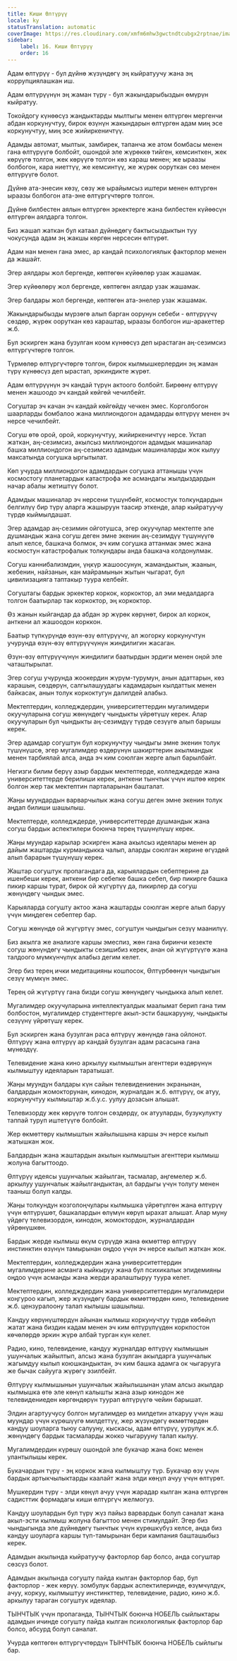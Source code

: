 ```yaml
---
title: Киши Өлтүрүү
locale: ky
statusTranslation: automatic
coverImage: https://res.cloudinary.com/xmfm6mhw3gwctndtcubgx2rptnae/image/upload/v1740337243/small_cover_educacion_fundamental_a051170f1c.webp
sidebar:
    label: 16. Киши Өлтүрүү
    order: 16
---
```

Адам өлтүрүү - бул дүйнө жүзүндөгү эң кыйратуучу жана эң коррупциялашкан иш.

Адам өлтүрүүнүн эң жаман түрү - бул жакындарыбыздын өмүрүн кыйратуу.

Токойдогу күнөөсүз жандыктарды мылтыгы менен өлтүргөн мергенчи абдан коркунучтуу, бирок өзүнүн жакындарын өлтүргөн адам миң эсе коркунучтуу, миң эсе жийиркеничтүү.

Адамды автомат, мылтык, замбирек, тапанча же атом бомбасы менен гана өлтүрүүгө болбойт, ошондой эле жүрөккө тийген, кемсинткен, жек көрүүгө толгон, жек көрүүгө толгон көз караш менен; же ыраазы болбогон, кара ниеттүү, же кемсинтүү, же жүрөк ооруткан сөз менен өлтүрүүгө болот.

Дүйнө ата-энесин көзү, сөзү же ырайымсыз иштери менен өлтүргөн ыраазы болбогон ата-эне өлтүргүчтөргө толгон.

Дүйнө билбестен аялын өлтүргөн эркектерге жана билбестен күйөөсүн өлтүргөн аялдарга толгон.

Биз жашап жаткан бул катаал дүйнөдөгү бактысыздыктын туу чокусунда адам эң жакшы көргөн нерсесин өлтүрөт.

Адам нан менен гана эмес, ар кандай психологиялык факторлор менен да жашайт.

Эгер аялдары жол бергенде, көптөгөн күйөөлөр узак жашамак.

Эгер күйөөлөрү жол бергенде, көптөгөн аялдар узак жашамак.

Эгер балдары жол бергенде, көптөгөн ата-энелер узак жашамак.

Жакындарыбызды мүрзөгө алып барган оорунун себеби - өлтүрүүчү сөздөр, жүрөк ооруткан көз караштар, ыраазы болбогон иш-аракеттер ж.б.

Бул эскирген жана бузулган коом күнөөсүз деп ырастаган аң-сезимсиз өлтүргүчтөргө толгон.

Түрмөлөр өлтүргүчтөргө толгон, бирок кылмышкерлердин эң жаман түрү күнөөсүз деп ырастап, эркиндикте жүрөт.

Адам өлтүрүүнүн эч кандай түрүн актоого болбойт. Бирөөнү өлтүрүү менен жашоодо эч кандай көйгөй чечилбейт.

Согуштар эч качан эч кандай көйгөйдү чечкен эмес. Корголбогон шаарларды бомбалоо жана миллиондогон адамдарды өлтүрүү менен эч нерсе чечилбейт.

Согуш өтө орой, орой, коркунучтуу, жийиркеничтүү нерсе. Уктап жаткан, аң-сезимсиз, акылсыз миллиондогон адамдык машиналар башка миллиондогон аң-сезимсиз адамдык машиналарды жок кылуу максатында согушка ыргытылат.

Көп учурда миллиондогон адамдардын согушка аттанышы үчүн космостогу планетардык катастрофа же асмандагы жылдыздардын начар абалы жетиштүү болот.

Адамдык машиналар эч нерсени түшүнбөйт, космостук толкундардын белгилүү бир түрү аларга жашыруун таасир эткенде, алар кыйратуучу түрдө кыймылдашат.

Эгер адамдар аң-сезимин ойготушса, эгер окуучулар мектепте эле душмандык жана согуш деген эмне экенин аң-сезимдүү түшүнүүгө алып келсе, башкача болмок, эч ким согушка аттанмак эмес жана космостун катастрофалык толкундары анда башкача колдонулмак.

Согуш каннибализмдин, үңкүр жашоосунун, жамандыктын, жаанын, жебенин, найзанын, кан майрамынын жытын чыгарат, бул цивилизацияга таптакыр туура келбейт.

Согуштагы бардык эркектер коркок, коркоктор, ал эми медалдарга толгон баатырлар так коркоктор, эң коркоктор.

Өз жанын кыйгандар да абдан эр жүрөк көрүнөт, бирок ал коркок, анткени ал жашоодон корккон.

Баатыр түпкүрүндө өзүн-өзү өлтүрүүчү, ал жогорку коркунучтун учурунда өзүн-өзү өлтүрүүчүнүн жиндилигин жасаган.

Өзүн-өзү өлтүрүүчүнүн жиндилиги баатырдын эрдиги менен оңой эле чаташтырылат.

Эгер согуш учурунда жоокердин жүрүм-турумун, анын адаттарын, көз карашын, сөздөрүн, салгылашуудагы кадамдарын кылдаттык менен байкасак, анын толук коркоктугун далилдей алабыз.

Мектептердин, колледждердин, университеттердин мугалимдери окуучуларына согуш жөнүндөгү чындыкты үйрөтүшү керек. Алар окуучуларын бул чындыкты аң-сезимдүү түрдө сезүүгө алып барышы керек.

Эгер адамдар согуштун бул коркунучтуу чындыгы эмне экенин толук түшүнүшсө, эгер мугалимдер өздөрүнүн шакирттерин акылмандык менен тарбиялай алса, анда эч ким союлган жерге алып барылбайт.

Негизги билим берүү азыр бардык мектептерде, колледждерде жана университеттерде берилиши керек, анткени тынчтык үчүн иштөө керек болгон жер так мектептин парталарынан башталат.

Жаңы муундардын варварчылык жана согуш деген эмне экенин толук аңдап билиши шашылыш.

Мектептерде, колледждерде, университеттерде душмандык жана согуш бардык аспектилери боюнча терең түшүнүлүшү керек.

Жаңы муундар карылар эскирген жана акылсыз идеялары менен ар дайым жаштарды курмандыкка чалып, аларды союлган жерине өгүздөй алып барарын түшүнүшү керек.

Жаштар согуштук пропагандага да, карыялардын себептерине да ишенбеши керек, анткени бир себепке башка себеп, бир пикирге башка пикир каршы турат, бирок ой жүгүртүү да, пикирлер да согуш жөнүндөгү чындык эмес.

Карыяларда согушту актоо жана жаштарды союлган жерге алып баруу үчүн миңдеген себептер бар.

Согуш жөнүндө ой жүгүртүү эмес, согуштун чындыгын сезүү маанилүү.

Биз акылга же анализге каршы эмеспиз, жөн гана биринчи кезекте согуш жөнүндөгү чындыкты сезишибиз керек, анан ой жүгүртүүгө жана талдоого мүмкүнчүлүк алабыз дегим келет.

Эгер биз терең ички медитацияны кошпосок, Өлтүрбөөнүн чындыгын сезүү мүмкүн эмес.

Терең ой жүгүртүү гана бизди согуш жөнүндөгү чындыкка алып келет.

Мугалимдер окуучуларына интеллектуалдык маалымат берип гана тим болбостон, мугалимдер студенттерге акыл-эсти башкарууну, чындыкты сезүүнү үйрөтүшү керек.

Бул эскирген жана бузулган раса өлтүрүү жөнүндө гана ойлонот. Өлтүрүү жана өлтүрүү ар кандай бузулган адам расасына гана мүнөздүү.

Телевидение жана кино аркылуу кылмыштын агенттери өздөрүнүн кылмыштуу идеяларын таратышат.

Жаңы муундун балдары күн сайын телевидениенин экранынан, балдардын жомокторунан, кинодон, журналдан ж.б. өлтүрүү, ок атуу, коркунучтуу кылмыштар ж.б.у.с. уулуу дозасын алышат.

Телевизорду жек көрүүгө толгон сөздөрдү, ок атууларды, бузукулукту таппай туруп иштетүүгө болбойт.

Жер өкмөттөрү кылмыштын жайылышына каршы эч нерсе кылып жатышкан жок.

Балдардын жана жаштардын акылын кылмыштын агенттери кылмыш жолуна багыттоодо.

Өлтүрүү идеясы ушунчалык жайылган, тасмалар, аңгемелер ж.б. аркылуу ушунчалык жайылгандыктан, ал бардыгы үчүн толугу менен тааныш болуп калды.

Жаңы толкундун козголоңчулары кылмышка үйрөтүлгөн жана өлтүрүү үчүн өлтүрүшөт, башкалардын өлүмүн көрүп ырахат алышат. Алар муну үйдөгү телевизордон, кинодон, жомоктордон, журналдардан үйрөнүшкөн.

Бардык жерде кылмыш өкүм сүрүүдө жана өкмөттөр өлтүрүү инстинктин өзүнүн тамырынан оңдоо үчүн эч нерсе кылып жаткан жок.

Мектептердин, колледждердин жана университеттердин мугалимдерине асманга кыйкыруу жана бул психикалык эпидемияны оңдоо үчүн асманды жана жерди аралаштыруу туура келет.

Мектептердин, колледждердин жана университеттердин мугалимдери коңгуроо кагып, жер жүзүндөгү бардык өкмөттөрдөн кино, телевидение ж.б. цензуралоону талап кылышы шашылыш.

Кандуу көрүнүштөрдүн айынан кылмыш коркунучтуу түрдө көбөйүп жатат жана биздин кадам менен эч ким өлтүрүлүүдөн коркпостон көчөлөрдө эркин жүрө албай турган күн келет.

Радио, кино, телевидение, кандуу журналдар өлтүрүү кылмышын ушунчалык жайылтып, алсыз жана бузулган акылдарга ушунчалык жагымдуу кылып коюшкандыктан, эч ким башка адамга ок чыгарууга же бычак сайууга жүрөгү эзилбейт.

Өлтүрүү кылмышынын ушунчалык жайылышынан улам алсыз акылдар кылмышка өтө эле көнүп калышты жана азыр кинодон же телевидениеден көргөндөрүн туурап өлтүрүүгө чейин барышат.

Элдин агартуучусу болгон мугалимдер өз милдетин аткаруу үчүн жаш муундар үчүн күрөшүүгө милдеттүү, жер жүзүндөгү өкмөттөрдөн кандуу шоуларга тыюу салууну, кыскасы, адам өлтүрүү, уурулук ж.б. жөнүндөгү бардык тасмаларды жокко чыгарууну талап кылуу.

Мугалимдердин күрөшү ошондой эле букачар жана бокс менен улантылышы керек.

Букачардын түрү - эң коркок жана кылмыштуу түр. Букачар өзү үчүн бардык артыкчылыктарды каалайт жана элди көңүл ачуу үчүн өлтүрөт.

Мушкердин түрү - элди көңүл ачуу үчүн жарадар кылган жана өлтүргөн садисттик формадагы киши өлтүргүч желмогуз.

Кандуу шоулардын бул түрү жүз пайыз варвардык болуп саналат жана акыл-эсти кылмыш жолуна багыттоо менен стимулдайт. Эгер биз чындыгында эле дүйнөдөгү тынчтык үчүн күрөшкүбүз келсе, анда биз кандуу шоуларга каршы түп-тамырынан бери кампания башташыбыз керек.

Адамдын акылында кыйратуучу факторлор бар болсо, анда согуштар сөзсүз болот.

Адамдын акылында согушту пайда кылган факторлор бар, бул факторлор - жек көрүү. зомбулук бардык аспектилеринде, өзүмчүлдүк, ачуу, коркуу, кылмыштуу инстинкттер, телевидение, радио, кино ж.б. аркылуу тараган согуштук идеялар.

ТЫНЧТЫК үчүн пропаганда, ТЫНЧТЫК боюнча НОБЕЛЬ сыйлыктары адамдын ичинде согушту пайда кылган психологиялык факторлор бар болсо, абсурд болуп саналат.

Учурда көптөгөн өлтүргүчтөрдүн ТЫНЧТЫК боюнча НОБЕЛЬ сыйлыгы бар.

